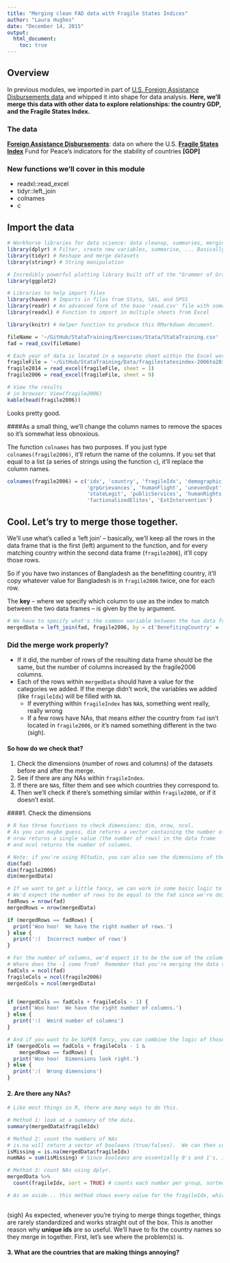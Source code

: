 ```yaml
---
title: "Merging clean FAD data with Fragile States Indices"
author: "Laura Hughes"
date: "December 14, 2015"
output: 
  html_document:
    toc: true
---
```


## Overview
In previous modules, we imported in part of [U.S. Foreign Assistance Disbursements data](http://beta.foreignassistance.gov/) and whipped it into shape for data analysis. **Here, we'll merge this data with other data to explore relationships: the country GDP, and the Fragile States Index.**

### The data
**[Foreign Assistance Disbursements](http://beta.foreignassistance.gov/)**: data on where the U.S. 
**[Fragile States Index](http://fsi.fundforpeace.org/)** Fund for Peace's indicators for the stability of countries
**[GDP]**

### New functions we'll cover in this module
* readxl::read_excel
* tidyr::left_join
* colnames
* c


## Import the data
```r
# Workhorse libraries for data science: data cleanup, summaries, merging, etc.
library(dplyr) # Filter, create new variables, summarise, ... Basically, anything you can think to do to a dataset
library(tidyr) # Reshape and merge datasets
library(stringr) # String manipulation

# Incredibly powerful plotting library built off of the "Grammer of Graphics"
library(ggplot2)

# Libraries to help import files
library(haven) # Imports in files from Stata, SAS, and SPSS
library(readr) # An advanced form of the base 'read.csv' file with some added functionality.
library(readxl) # Function to import in multiple sheets from Excel

library(knitr) # Helper function to produce this RMarkdown document.
```

```r
fileName = '~/GitHub/StataTraining/Exercises/Stata/StataTraining.csv'
fad = read_csv(fileName)

# Each year of data is located in a separate sheet within the Excel workbook.  To keep things simple, we'll download the data from 2006 and 2014.
fragileFile = '~/GitHub/StataTraining/Data/fragilestatesindex-2006to2014.xlsx'
fragile2014 = read_excel(fragileFile, sheet = 1)
fragile2006 = read_excel(fragileFile, sheet = 9)

# View the results
# in browser: View(fragile2006)
kable(head(fragile2006))
```

Looks pretty good.  

####As a small thing, we'll change the column names to remove the spaces so it's somewhat less obnoxious.

The function `colnames` has two purposes. If you just type `colnames(fragile2006)`, it'll return the name of the columns.  If you set that equal to a list (a series of strings using the function `c`), it'll replace the column names.
```r

colnames(fragile2006) = c('idx', 'country', 'fragileIdx', 'demographic', 'refugees',
                          'grpGrievances', 'humanFlight', 'unevenDvpt', 'poverty', 
                          'stateLegit', 'publicServices', 'humanRights', 'securityApparatus', 
                          'factionalizedElites', 'ExtIntervention')

```

## Cool.  Let's try to merge those together.
We'll use what's called a 'left join' -- basically, we'll keep all the rows in the data frame that is the first (left) argument to the function, and for every matching country within the second data frame (`fragile2006`), it'll copy those rows.

So if you have two instances of Bangladesh as the benefitting country, it'll copy whatever value for Bangladesh is in `fragile2006` twice, one for each row.

The **key** -- where we specify which column to use as the index to match between the two data frames -- is given by the `by` argument.
```r
# We have to specify what's the common variable between the two data frames using the parameter 'by'.
mergedData = left_join(fad, fragile2006, by = c('BenefitingCountry' = 'country'))

```

### Did the merge work properly?
* If it did, the number of rows of the resulting data frame should be the same, but the number of columns increased by the fragile2006 columns.  
* Each of the rows within `mergedData` should have a value for the categories we added.  If the merge didn't work, the variables we added (like `fragileIdx`) will be filled with `NA`.
    * If everything within `fragileIndex` has `NA`s, something went really, really wrong
    * If a few rows have NAs, that means either the country from `fad` isn't located in `fragile2006`, or it's named something different in the two (sigh).

#### So how do we check that?
1. Check the dimensions (number of rows and columns) of the datasets before and after the merge.
2. See if there are any NAs within `fragileIndex`.
3. If there are `NA`s, filter them and see which countries they correspond to.
4. Then we'll check if there's something similar within `fragile2006`, or if it doesn't exist.

####1. Check the dimensions
```r
# R has three functions to check dimensions: dim, nrow, ncol.
# As you can maybe guess, dim returns a vector containing the number of rows and then number of columns.  
# nrow returns a single value (the number of rows) in the data frame
# and ncol returns the number of columns.

# Note: if you're using RStudio, you can also see the dimensions of the data frame in the 'Environment' tab
dim(fad)
dim(fragile2006)
dim(mergedData)

# If we want to get a little fancy, we can work in some basic logic to test if we're getting the right result.
# We'd expect the number of rows to be equal to the fad since we're doing a left join-- it'll only save the rows (and ALL the rows) from the first argument, which is the fad.
fadRows = nrow(fad)
mergedRows = nrow(mergedData)

if (mergedRows == fadRows) {
  print('Woo hoo!  We have the right number of rows.')
} else {
  print(':(  Incorrect number of rows')
}

# For the number of columns, we'd expect it to be the sum of the columns in both data frames - 1.
# Where does the -1 come from?  Remember that you're merging the data sets together, so the two 
fadCols = ncol(fad)
fragileCols = ncol(fragile2006)
mergedCols = ncol(mergedData)


if (mergedCols == fadCols + fragileCols - 1) {
  print('Woo hoo!  We have the right number of columns.')
} else {
  print(':(  Weird number of columns')
}

# And if you want to be SUPER fancy, you can combine the logic of those two together using the logic operator AND, given by the '&'.
if (mergedCols == fadCols + fragileCols - 1 &
    mergedRows == fadRows) {
  print('Woo hoo!  Dimensions look right.')
} else {
  print(':(  Wrong dimensions')
}

```

#### 2. Are there any NAs?
```r
# Like most things in R, there are many ways to do this.

# Method 1: look at a summary of the data.
summary(mergedData$fragileIdx)

# Method 2: count the numbers of NAs
# is.na will return a vector of booleans (true/falses).  We can then count how many rows are true -- missing data.
isMissing = is.na(mergedData$fragileIdx)
numNAs = sum(isMissing) # Since booleans are essentially 0's and 1's, if you sum up the vector, you'll get the number of NAs within fragileIdx

# Method 3: count NAs using dplyr.
mergedData %>% 
  count(fragileIdx, sort = TRUE) # counts each number per group, sorted descendingly

# As an aside... this method shows every value for the fragileIdx, which is cool, but overkill for what we want.  We can add in 
  
```
(sigh) As expected, whenever you're trying to merge things together, things are rarely standardized and works straight out of the box.  This is another reason why **unique ids** are so useful.  We'll have to fix the country names so they merge in together.  First, let's see where the problem(s) is.

#### 3. What are the countries that are making things annoying?
